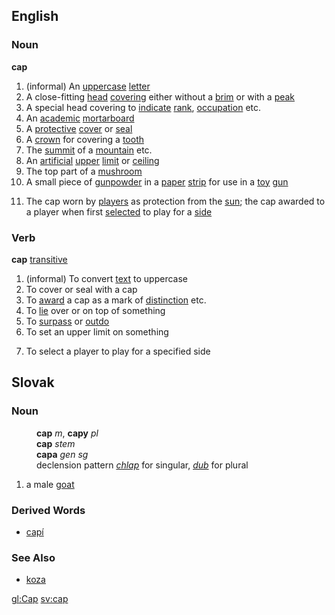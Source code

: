 ==English==
===Noun===
'''cap'''
# (informal) An [[uppercase]] [[letter]]
# A close-fitting [[head]] [[covering]] either without a [[brim]] or with a [[peak]]
# A special head covering to [[indicate]] [[rank]], [[occupation]] etc.
# An [[academic]] [[mortarboard]]
# A [[protective]] [[cover]] or [[seal]]
# A [[crown]] for covering a [[tooth]]
# The [[summit]] of a [[mountain]] etc.
# An [[artificial]] [[upper]] [[limit]] or [[ceiling]]
# The top part of a [[mushroom]]
# A small piece of [[gunpowder]] in a [[paper]] [[strip]] for use in a [[toy]] [[gun]]
#{{Cricket}} The cap worn by [[player]]s as protection from the [[sun]]; the cap awarded to a player when first [[selected]] to play for a [[side]]
===Verb===
'''cap''' [[transitive]]
# (informal) To convert [[text]] to uppercase
# To cover or seal with a cap
# To [[award]] a cap as a mark of [[distinction]] etc.
# To [[lie]] over or on top of something
# To [[surpass]] or [[outdo]]
# To set an upper limit on something
#{{Cricket}} To select a player to play for a specified side
== Slovak ==
=== Noun ===
:'''cap''' ''m'', '''capy''' ''pl''
:'''cap''' ''stem''
:'''capa''' ''gen sg''
:declension pattern ''[[Slovak declension pattern chlap|chlap]]'' for singular, ''[[Slovak declension pattern dub|dub]]'' for plural
# a male [[goat]]
=== Derived Words ===
* [[capí]]
=== See Also ===
* [[koza#Slovak|koza]]

[[gl:Cap]]
[[sv:cap]]
